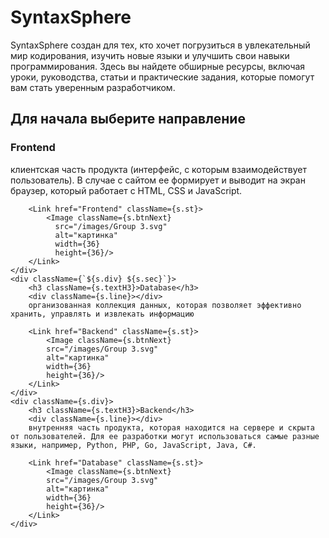 
# SyntaxSphere

SyntaxSphere создан для тех, кто хочет погрузиться в увлекательный мир кодирования, изучить новые языки и улучшить свои навыки программирования. Здесь вы найдете обширные ресурсы, включая уроки, руководства, статьи и практические задания, которые помогут вам стать уверенным разработчиком.

## Для начала выберите направление

<div className={s.divMain}>
    <div className={s.div}>
        <h3 className={s.textH3}>Frontend</h3>
        <div className={s.line}></div>
        клиентская часть продукта (интерфейс, с которым взаимодействует пользователь). В случае с сайтом ее формирует и выводит на экран браузер, который работает с HTML, CSS и JavaScript.
        
        <Link href="Frontend" className={s.st}>
            <Image className={s.btnNext}
              src="/images/Group 3.svg"
              alt="картинка"
              width={36}
              height={36}/>
        </Link>
    </div>
    <div className={`${s.div} ${s.sec}`}>
        <h3 className={s.textH3}>Database</h3>
        <div className={s.line}></div>
        организованная коллекция данных, которая позволяет эффективно хранить, управлять и извлекать информацию
        
        <Link href="Backend" className={s.st}>
            <Image className={s.btnNext}
            src="/images/Group 3.svg"
            alt="картинка"
            width={36}
            height={36}/>
        </Link>
    </div>
    <div className={s.div}> 
        <h3 className={s.textH3}>Backend</h3>
        <div className={s.line}></div>
        внутренняя часть продукта, которая находится на сервере и скрыта от пользователей. Для ее разработки могут использоваться самые разные языки, например, Python, PHP, Go, JavaScript, Java, С#.
        
        <Link href="Database" className={s.st}>
            <Image className={s.btnNext}
            src="/images/Group 3.svg"
            alt="картинка"
            width={36}
            height={36}/>
        </Link>
    </div>
</div>
